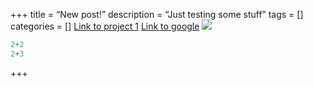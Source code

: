 +++
title = "New post!"
description = "Just testing some stuff"
tags = []
categories = []
[Link to project 1](/project/project1/)
[Link to google](https://www.google.com)
![](/post/2021-05-07-new-post_files/fullsizeoutput_991.jpeg)

```r
2+2
2+3


```
+++
